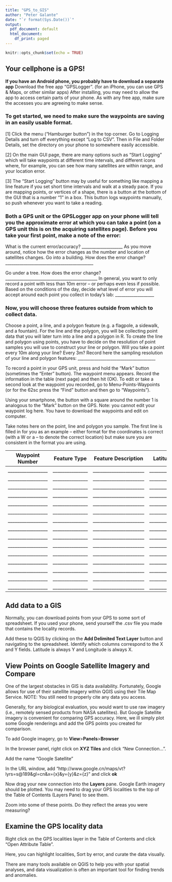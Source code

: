 ```yaml
---
title: "GPS_to_GIS"
author: "Peter Galante"
date: "`r format(Sys.Date())`"
output:
  pdf_document: default
  html_document:
    df_print: paged
---
```


```r
knitr::opts_chunk$set(echo = TRUE)
```

## Your cellphone is a GPS!

**If you have an Android phone, you probably have to download a separate app**
Download the free app “GPSLogger”.  (for an iPhone, you can use GPS & Maps, or other similar apps)
After installing, you may need to allow the app to access certain parts of your phone. 
As with any free app, make sure the accesses you are agreeing to make sense.

### To get started, we need to make sure the waypoints are saving in an easily usable format. 
[1]  Click the menu (“Hamburger button”) in the top corner. Go to Logging Details and turn off everything except “Log to CSV”. Then in File and Folder Details, set the directory on your phone to somewhere easily accessible.

[2]  On the main GUI page, there are many options such as “Start Logging” which will take waypoints at different time intervals, and different icons where, for example, you can see how many satellites are within range, and your location error. 

[3]  The “Start Logging” button may by useful for something like mapping a line feature if you set short time intervals and walk at a steady pace. If you are mapping points, or vertices of a shape, there is a button at the bottom of the GUI that is a number “1” in a box. This button logs waypoints manually, so push whenever you want to take a reading. 

###  Both a GPS unit or the GPSLogger app on your phone will tell you the approximate error at which you can take a point (on a GPS unit this is on the acquiring satellites page).  Before you take your first point, make a note of the error:

What is the current error/accuracy?  ____________________
As you move around, notice how the error changes as the number and location of satellites changes.
Go into a building. How does the error change? ___________________________________________

Go under a tree. How does the error change? _____________________________________________
In general, you want to only record a point with less than 10m error – or perhaps even less if possible. 
Based on the conditions of the day, decide what level of error you will accept around each point you collect in today’s lab: ___________________

###  Now, you will choose three features outside from which to collect data.  

Choose a point, a line, and a polygon feature (e.g. a flagpole, a sidewalk, and a fountain).  For the line and the polygon, you will be collecting point data that you will later turn into a line and a polygon in R. To create the line and polygon using points, you have to decide on the resolution of point samples you will use to construct your line or polygon. Will you take a point every 10m along your line? Every 3m? Record here the sampling resolution of your line and polygon features: ______________________________________

To record a point in your GPS unit, press and hold the “Mark” button (sometimes the “Enter” button). The waypoint menu appears. Record the information in the table (next page) and then hit (OK). To edit or take a second look at the waypoint you recorded, go to Menu-Points-Waypoints (or for the 62sc press the “Find” button and then go to “Waypoints”).

Using your smartphone, the button with a square around the number 1 is analogous to the “Mark” button on the GPS. Note: you cannot edit your waypoint log here. You have to download the waypoints and edit on computer.

Take notes here on the point, line and polygon you sample. The first line is filled in for you as an example – either format for the coordinates is correct (with a W or a – to denote the correct location) but make sure you are consistent in the format you are using. 

| Waypoint Number | Feature Type  | Feature Description  | Latitude (N)   | Longitude (W)    | Error  |
  | :-------------: |:-------------:| :------------------: | :------------: | :--------------: | :----: |
  |_________________|_______________|______________________|________________|__________________|________|
  |_________________|_______________|______________________|________________|__________________|________|
  |_________________|_______________|______________________|________________|__________________|________|
  |_________________|_______________|______________________|________________|__________________|________|
  |_________________|_______________|______________________|________________|__________________|________|
  |_________________|_______________|______________________|________________|__________________|________|
  |_________________|_______________|______________________|________________|__________________|________|
  |_________________|_______________|______________________|________________|__________________|________|
  |_________________|_______________|______________________|________________|__________________|________|
  |_________________|_______________|______________________|________________|__________________|________|
  |_________________|_______________|______________________|________________|__________________|________|
  |_________________|_______________|______________________|________________|__________________|________|
  |_________________|_______________|______________________|________________|__________________|________|
  |_________________|_______________|______________________|________________|__________________|________|
  |_________________|_______________|______________________|________________|__________________|________|


## Add data to a GIS

Normally, you can download points from your GPS to some sort of spreadsheet. If you used your phone, send yourself the .csv file you made that contains the locality records. 

Add these to QGIS by clicking on the **Add Delimited Text Layer** button and navigating to the spreadsheet. Identify which columns correspond to the X and Y fields. Latitude is always Y and Longitude is always X.

## View Points on Google Satellite Imagery and Compare

One of the largest obstacles in GIS is data availability. Fortunately, Google allows for use of their satellite imagery within QGIS using their Tile Map Service. NOTE: You still need to properly cite any data you access.

Generally, for any biological evaluation, you would want to use raw imagery (i.e., remotely sensed products from NASA satellites). But Google Satellite imagery is convenient for comparing GPS accuracy.
Here, we ill simply plot some Google renderings and add the GPS points you created for comparison.

To add Google imagery, go to **View**>**Panels**>**Browser**

In the browser panel, right click on **XYZ Tiles** and click "New Connection...".

Add the name "Google Satellite"

In the URL window, add "http://www.google.cn/maps/vt?lyrs=s@189&gl=cn&x={x}&y={y}&z={z}" and click **ok**

Now drag your new connection into the **Layers** pane. Google Earth imagery should be plotted. You may need to drag your GPS localities to the top of the Table of Contents (Layers Pane) to see them.

Zoom into some of these points. Do they reflect the areas you were measuring?

##  Examine the GPS locality data

Right click on the GPS localities layer in the Table of Contents and click "Open Attribute Table". 

Here, you can highlight localities, Sort by error, and curate the data visually.

There are many tools available on QGIS to help you with your spatial analyses, and data visualization is often an important tool for finding trends and anomalies.





